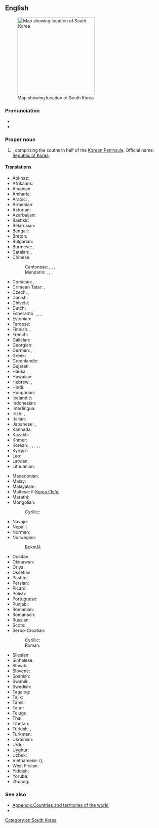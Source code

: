 ==English==
{{wikipedia}}
[[File:Locator map of South Korea.svg|250px|thumb|Map showing location of South Korea]]

===Pronunciation===
* {{audio|en|En-us-South Korea.ogg|Audio (US)}}
* {{rhymes|en|iːə}}

===Proper noun===
{{en-proper noun|head=[[south|South]] [[Korea]]}}

# {{senseid|en|Q884}}{{place|en|country|r/East Asia}}, comprising the southern half of the [[Korean Peninsula]]. Official name: [[Republic of Korea]].

====Translations====
{{trans-top|id=Q884|a country in East Asia, comprising the southern half of the Korean Peninsula}}
* Abkhaz: {{t|ab|Аладатәи Кореа}}
* Afrikaans: {{t|af|Suid-Korea}}
* Albanian: {{t|sq|Koreja e Jugut|f}}
* Amharic: {{t|am|ደቡብ ኮርያ}}
* Arabic: {{t|ar|كُورِيَا الْجَنُوبِيَّة|f|tr=kōriyā l-janūbiyya}}, {{t|ar|كُورِيَا الْجَنُوبِيَّة|f}}
* Armenian: {{t|hy|Հարավային Կորեա}}
* Asturian: {{t+|ast|Corea del Sur}}
* Azerbaijani: {{t|az|Cənubi Koreya}}
* Bashkir: {{t|ba|Көньяҡ Корея}}
* Belarusian: {{t|be|Паўднёвая Карэ́я|f}}
* Bengali: {{t+|bn|দক্ষিণ কোরিয়া}}
* Breton: {{t|br|Korea ar Su}}
* Bulgarian: {{t+|bg|Ю́жна Коре́я|f}}
* Burmese: {{t|my|တောင်ကိုရီးယား}}, {{t|my|ကိုရီးယားသမ္မတ}}
* Catalan: {{t+|ca|Corea del Sud|f}},
* Chinese:
*: Cantonese: {{t+|yue|韓國}}, {{t|yue|韩国|tr=hon4 gwok3}}, {{t|yue|南韓}}, {{t|yue|南韩|tr=naam4 hon4}}
*: Mandarin: {{t+|cmn|韓國}}, {{t+|cmn|韩国|tr=Hánguó}}, {{t+|cmn|南韓}}, {{t+|cmn|南韩|tr=Nánhán}}
* Corsican: {{t|co|Corea di u Sudu|f}}, {{t|co|Curea di u Sudu|f}}
* Crimean Tatar: {{t|crh|Cenübiy Koreya}}, {{t|crh|Kоreya Cumhuriyeti}}
* Czech: {{t+|cs|Jižní Korea|f}}, {{t|cs|Korejská republika|f}}
* Danish: {{t+|da|Sydkorea|n}}
* Dhivehi: {{t|dv|ދެކުނު ކޮރެއާ}}
* Dutch: {{t+|nl|Zuid-Korea|n}}
* Esperanto: {{t|eo|Sud-Koreio}}, {{t|eo|Koreio Suda}}, {{t|eo|Koreujo Sud-Koreujo}}, {{t|eo|Koreujo Suda}}
* Estonian: {{t+|et|Lõuna-Korea}}
* Faroese: {{t|fo|Suðurkorea|n}}
* Finnish: {{t+|fi|Etelä-Korea}}, {{t+|fi|Korean tasavalta}}
* French: {{t+|fr|Corée du Sud|f}}
* Galician: {{t+|gl|Corea do Sur}}
* Georgian: {{t|ka|სამხრეთი კორეა}}
* German: {{t+|de|Südkorea|n}}, {{t+|de|Republik Korea|f}}
* Greek: {{t+|el|Νότια Κορέα|f}}
* Greenlandic: {{t|kl|Korea Kujalleq}}
* Gujarati: {{t|gu|દક્ષિણ કોરિયા}}
* Hausa: {{t|ha|Koriya ta Kudu}}
* Hawaiian: {{t|haw|Kōlea Hema}}
* Hebrew: {{t|he|דְּרוֹם קוֹרֵיאָה|f|tr=dróm koréa}}, {{t|he|קוריאה הדרומית|f|tr=koréa hadromít}}
* Hindi: {{t+|hi|दक्षिण कोरिया|m}}
* Hungarian: {{t+|hu|Dél-Korea}}
* Icelandic: {{t+|is|Suður-Kórea|f}}
* Indonesian: {{t+|id|Korea Selatan}}
* Interlingua: {{t|ia|Corea del Sud}}
* Irish: {{t|ga|Cóiré Theas|f|alt=An Chóiré Theas}}, {{t|ga|Poblacht na Cóiré|f}}
* Italian: {{t+|it|Corea del Sud|f}}
* Japanese: {{t+|ja|韓国|tr=かんこく, Kankoku}}, {{t|ja|コリア|tr=Koria}}
* Kannada: {{t|kn|ದಕ್ಷಿಣ ಕೊರಿಯಾ}}
* Kazakh: {{t|kk|Оңтүстік Корея}}
* Khmer: {{t+|km|កូរ៉េខាងត្បូង|tr=Koré Khang Tbong}}
* Korean: {{qualifier|in South Korea}} {{t+|ko|^남한(南韓)}}, {{qualifier|in North Korea}} {{t+|ko|^남조선(南朝鮮)}}, {{t+|ko|^한국(韓國)}}, {{qualifier|officially}} {{t+|ko|^대한민국(大韓民國)}}, {{t|ko|^코리아}}, {{t+|ko|^우리나라}}
* Kyrgyz: {{t+|ky|Түштүк Корея}}
* Lao: {{t|lo|ເກົາຫລີໃຕ້}}
* Latvian: {{t|lv|Dienvidkoreja|f}}
* Lithuanian: {{t+|lt|Pietų Korėja|f}}
{{trans-mid}}
* Macedonian: {{t+|mk|Јужна Коре́ја|f}}
* Malay: {{t+|ms|Korea Selatan}}
* Malayalam: {{t|ml|ദക്ഷിണ കൊറിയ}}
* Maltese: il-[[Korea t'Isfel]]
* Marathi: {{t|mr|दक्षिण कोरिया}}
* Mongolian:
*: Cyrillic: {{t+|mn|Өмнөд Солонгос}}
* Navajo: {{t|nv|Shádiʼááhjí Binááʼádaałtsʼózí Dineʼé Bikéyah Yázhí}}
* Nepali: {{t|ne|दक्षिण कोरिया}}
* Norman: {{t|nrf|Corée du Sud|f}}
* Norwegian:
*: Bokmål: {{t+|nb|Sør-Korea}}
* Occitan: {{t|oc|Corèa del Sud|f}}
* Okinawan: {{t|ryu|韓国|tr=くゎんくく, Kwankuku}}
* Oriya: {{t|or|ଦକ୍ଷିଣ କୋରିଆ}}
* Ossetian: {{t|os|Хуссар Корей}}
* Pashto: {{t|ps|سويلي کوريا|f|tr=soelí koryã}}
* Persian: {{t+|fa|کره جنوبی|tr=kore-ye jonubi|alt=کرۀ جنوبی}}
* Picard: {{t|pcd|Corée dech Sud}}
* Polish: {{t+|pl|Korea Południowa|f}}
* Portuguese: {{t+|pt|Coreia do Sul|f}}
* Punjabi: {{t|pa|ਦੱਖਣੀ ਕੋਰੀਆ}}
* Romanian: {{t+|ro|Coreea de Sud|f}}
* Romansch: {{t|rm|Corea dal Sid|f}}
* Russian: {{t+|ru|Ю́жная Коре́я|f}}
* Scots: {{t|sco|Sooth Korea}}
* Serbo-Croatian:
*: Cyrillic: {{t|sh|Ју̑жна̄ Корѐја|f}}
*: Roman: {{t+|sh|Jȗžnā Korèja|f}}
* Silesian: {{t|szl|Połedńowo Koryjo}}
* Sinhalese: {{t|si|දකුණු කොරියාව}}
* Slovak: {{t|sk|Južná Kórea|f}}
* Slovene: {{t|sl|Južna Koreja|f}}
* Spanish: {{t+|es|Corea del Sur}}
* Swahili: {{t|sw|Korea ya Kusini}}, {{t|sw|Korea Kusini}}
* Swedish: {{t+|sv|Sydkorea|n}}
* Tagalog: {{t|tl|Timog Korea}}
* Tajik: {{t|tg|Қурияи Ҷанубӣ}}
* Tamil: {{t|ta|தென் கொரியா}}
* Tatar: {{t|tt|Көньяк Корея}}
* Telugu: {{t+|te|దక్షిణ కొరియా}}
* Thai: {{t+|th|เกาหลีใต้}}
* Tibetan: {{t|bo|ལྷོ་ཀོ་རི་ཡ}}
* Turkish: {{t+|tr|Güney Kore}}, {{t+|tr|Kore Cumhuriyeti}}
* Turkmen: {{t|tk|Günorta Koreýa}}
* Ukrainian: {{t+|uk|Півде́нна Коре́я|f}}
* Urdu: {{t|ur|جنوبی کوریا|m|tr=janūbī koriyā}}
* Uyghur: {{t|ug|جەنۇبىي چاۋشيەن}}
* Uzbek: {{t+|uz|Janubiy Koreya}}
* Vietnamese: {{t+|vi|Hàn Quốc}} ({{t|vi|韓國}}), {{t|vi|Nam Hàn}}
* West Frisian: {{t|fy|Súd-Koreä|n}}
* Yiddish: {{t|yi|דרום קאָרעע|tr=dorem koree}}
* Yoruba: {{t|yo|Ariwa Kọria}}
* Zhuang: {{t|za|Hanzgoz}}
{{trans-bottom}}

===See also===
* [[Appendix:Countries and territories of the world]]
* {{list:countries of Asia/en}}{{topics|en|Countries in Asia}}

[[Category:en:South Korea]]